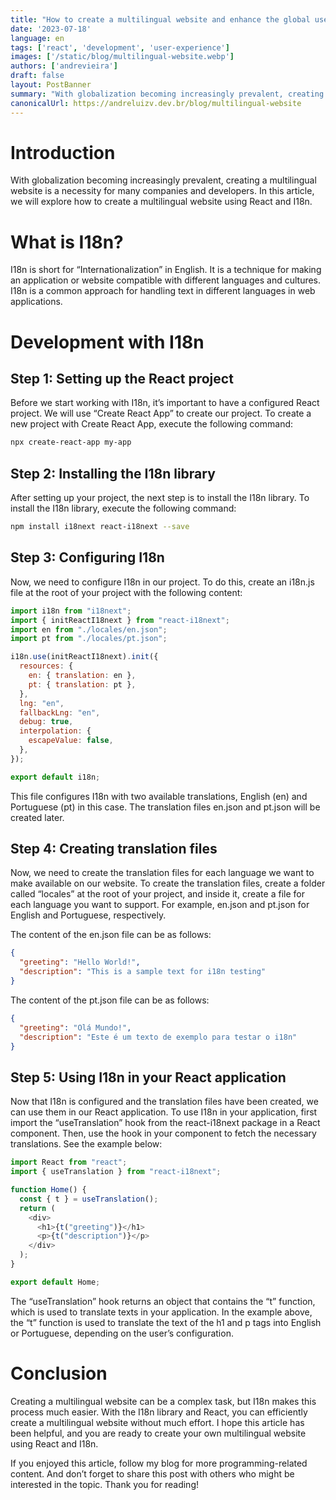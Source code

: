 ```yaml
---
title: "How to create a multilingual website and enhance the global user experience"
date: '2023-07-18'
language: en
tags: ['react', 'development', 'user-experience']
images: ['/static/blog/multilingual-website.webp']
authors: ['andrevieira']
draft: false
layout: PostBanner
summary: "With globalization becoming increasingly prevalent, creating a multilingual website is a necessity for many companies and developers. In this article, we will explore how to create a multilingual website using React and I18n."
canonicalUrl: https://andreluizv.dev.br/blog/multilingual-website
---
```


# Introduction
With globalization becoming increasingly prevalent, creating a multilingual website is a necessity for many companies and developers. In this article, we will explore how to create a multilingual website using React and I18n.

# What is I18n?
I18n is short for “Internationalization” in English. It is a technique for making an application or website compatible with different languages and cultures. I18n is a common approach for handling text in different languages in web applications.

# Development with I18n
## Step 1: Setting up the React project
Before we start working with I18n, it’s important to have a configured React project. We will use “Create React App” to create our project. To create a new project with Create React App, execute the following command:

``` bash
npx create-react-app my-app
```

## Step 2: Installing the I18n library
After setting up your project, the next step is to install the I18n library. To install the I18n library, execute the following command:

``` bash
npm install i18next react-i18next --save
```

## Step 3: Configuring I18n
Now, we need to configure I18n in our project. To do this, create an i18n.js file at the root of your project with the following content:

``` javascript
import i18n from "i18next";
import { initReactI18next } from "react-i18next";
import en from "./locales/en.json";
import pt from "./locales/pt.json";

i18n.use(initReactI18next).init({
  resources: {
    en: { translation: en },
    pt: { translation: pt },
  },
  lng: "en",
  fallbackLng: "en",
  debug: true,
  interpolation: {
    escapeValue: false,
  },
});

export default i18n;
```

This file configures I18n with two available translations, English (en) and Portuguese (pt) in this case. The translation files en.json and pt.json will be created later.

## Step 4: Creating translation files
Now, we need to create the translation files for each language we want to make available on our website. To create the translation files, create a folder called “locales” at the root of your project, and inside it, create a file for each language you want to support. For example, en.json and pt.json for English and Portuguese, respectively.

The content of the en.json file can be as follows:

``` json
{
  "greeting": "Hello World!",
  "description": "This is a sample text for i18n testing"
}
```

The content of the pt.json file can be as follows:

``` json
{
  "greeting": "Olá Mundo!",
  "description": "Este é um texto de exemplo para testar o i18n"
}
```

## Step 5: Using I18n in your React application
Now that I18n is configured and the translation files have been created, we can use them in our React application. To use I18n in your application, first import the “useTranslation” hook from the react-i18next package in a React component. Then, use the hook in your component to fetch the necessary translations. See the example below:

``` javascript
import React from "react";
import { useTranslation } from "react-i18next";

function Home() {
  const { t } = useTranslation();
  return (
    <div>
      <h1>{t("greeting")}</h1>
      <p>{t("description")}</p>
    </div>
  );
}

export default Home;
```

The “useTranslation” hook returns an object that contains the “t” function, which is used to translate texts in your application. In the example above, the “t” function is used to translate the text of the h1 and p tags into English or Portuguese, depending on the user’s configuration.

# Conclusion
Creating a multilingual website can be a complex task, but I18n makes this process much easier. With the I18n library and React, you can efficiently create a multilingual website without much effort. I hope this article has been helpful, and you are ready to create your own multilingual website using React and I18n.

If you enjoyed this article, follow my blog for more programming-related content. And don’t forget to share this post with others who might be interested in the topic. Thank you for reading!